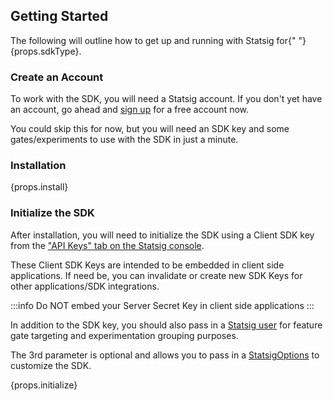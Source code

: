 
## Getting Started

<span>
  The following will outline how to get up and running with Statsig for{" "}
  {props.sdkType}.
</span>

<!--  -->

<Gap />

### Create an Account

To work with the SDK, you will need a Statsig account. If you don't yet have an account, go ahead and [sign up](https://console.statsig.com/sign_up) for a free account now.

You could skip this for now, but you will need an SDK key and some gates/experiments to use with the SDK in just a minute.

<!--  -->

<Gap />

### Installation

<div>{props.install}</div>

<!--  -->

<Gap />

### Initialize the SDK

After installation, you will need to initialize the SDK using a Client SDK key from the ["API Keys" tab on the Statsig console](https://console.statsig.com/api_keys).

These Client SDK Keys are intended to be embedded in client side applications. If need be, you can invalidate or create new SDK Keys for other applications/SDK integrations.

:::info
Do NOT embed your Server Secret Key in client side applications
:::

In addition to the SDK key, you should also pass in a [Statsig user](#statsig-user) for feature gate targeting and experimentation grouping purposes.

The 3rd parameter is optional and allows you to pass in a [StatsigOptions](#statsig-options) to customize the SDK.

<div>{props.initialize}</div>

<!--  -->

<Gap />
